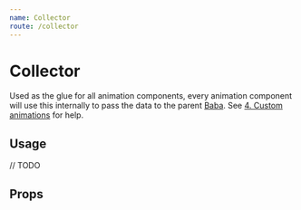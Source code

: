 ```yaml
---
name: Collector
route: /collector
---
```



# Collector

Used as the glue for all animation components,
every animation component will use this internally to pass the data to the parent [Baba](/baba).
See [4. Custom animations](/custom-animations) for help.

## Usage

<Playground>// TODO</Playground>

## Props

<PropsTable of={Collector} />
